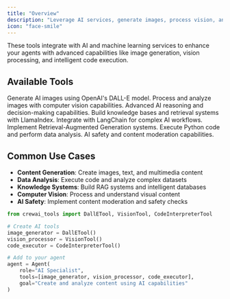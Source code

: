 ```yaml
---
title: "Overview"
description: "Leverage AI services, generate images, process vision, and build intelligent systems"
icon: "face-smile"
---
```


These tools integrate with AI and machine learning services to enhance your agents with advanced capabilities like image generation, vision processing, and intelligent code execution.

## **Available Tools**

<CardGroup cols={2}>
  <Card title="DALL-E Tool" icon="image" href="/tools/ai-ml/dalletool">
    Generate AI images using OpenAI's DALL-E model.
  </Card>

  <Card title="Vision Tool" icon="eye" href="/tools/ai-ml/visiontool">
    Process and analyze images with computer vision capabilities.
  </Card>

  <Card title="AI Mind Tool" icon="brain" href="/tools/ai-ml/aimindtool">
    Advanced AI reasoning and decision-making capabilities.
  </Card>

  <Card title="LlamaIndex Tool" icon="llama" href="/tools/ai-ml/llamaindextool">
    Build knowledge bases and retrieval systems with LlamaIndex.
  </Card>

  <Card title="LangChain Tool" icon="link" href="/tools/ai-ml/langchaintool">
    Integrate with LangChain for complex AI workflows.
  </Card>

  <Card title="RAG Tool" icon="database" href="/tools/ai-ml/ragtool">
    Implement Retrieval-Augmented Generation systems.
  </Card>

  <Card title="Code Interpreter Tool" icon="code" href="/tools/ai-ml/codeinterpretertool">
    Execute Python code and perform data analysis.
  </Card>

  <Card title="Patronus Tools" icon="shield" href="/tools/ai-ml/patronustools">
    AI safety and content moderation capabilities.
  </Card>
</CardGroup>

## **Common Use Cases**

- **Content Generation**: Create images, text, and multimedia content
- **Data Analysis**: Execute code and analyze complex datasets  
- **Knowledge Systems**: Build RAG systems and intelligent databases
- **Computer Vision**: Process and understand visual content
- **AI Safety**: Implement content moderation and safety checks

```python
from crewai_tools import DallETool, VisionTool, CodeInterpreterTool

# Create AI tools
image_generator = DallETool()
vision_processor = VisionTool()
code_executor = CodeInterpreterTool()

# Add to your agent
agent = Agent(
    role="AI Specialist",
    tools=[image_generator, vision_processor, code_executor],
    goal="Create and analyze content using AI capabilities"
) 